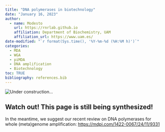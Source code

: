 ```yaml
---
title: "DNA polymerases in biotechnology"
date: "January 16, 2023"
author: 
  - name: Modesto
    url: https://rnrlab.github.io
    affiliation: Department of Biochemistry, UAM
    affiliation_url: https://www.uam.es/
date-modified: "`r format(Sys.time(), '%Y-%m-%d (%H:%M h)')`"
categories: 
  - MDA
  - WGA
  - piMDA
  - DNA amplification
  - Biotechnology
toc: TRUE
bibliography: references.bib
---
```




![](images/ConcreteMessyKob-size_restricted.gif "Under construction...")

::: callout-warning
## Watch out! This page is still being synthesized!
In the meantime, we suggest our recent review on DNA polymerases for whole (meta)genome amplification: [https://mdpi.com/1422-0067/24/11/9331](https://mdpi.com/1422-0067/24/11/9331)
:::

